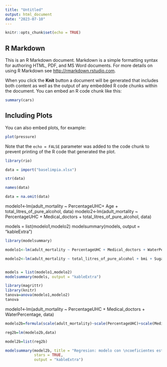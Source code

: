 ---
title: "Untitled"
output: html_document
date: "2023-07-10"
---

```{r setup, include=FALSE}
knitr::opts_chunk$set(echo = TRUE)
```

## R Markdown

This is an R Markdown document. Markdown is a simple formatting syntax for authoring HTML, PDF, and MS Word documents. For more details on using R Markdown see <http://rmarkdown.rstudio.com>.

When you click the **Knit** button a document will be generated that includes both content as well as the output of any embedded R code chunks within the document. You can embed an R code chunk like this:

```{r cars}
summary(cars)
```

## Including Plots

You can also embed plots, for example:

```{r pressure, echo=FALSE}
plot(pressure)
```

Note that the `echo = FALSE` parameter was added to the code chunk to prevent printing of the R code that generated the plot.



```{r}
library(rio)

data = import("baselimpia.xlsx")

str(data)

names(data)

```

```{r}
data = na.omit(data)
```



modelo1<-lm(adult_mortality ~ PercentageUHC+ Age + total_litres_of_pure_alcohol, data)
modelo2<-lm(adult_mortality ~ PercentageUHC + Medical_doctors + total_litres_of_pure_alcohol, data)

models = list(modelo1,modelo2)
modelsummary(models, output = "kableExtra")

```{r}
library(modelsummary)
```



```{r}
modelo1<-lm(adult_mortality ~ PercentageUHC + Medical_doctors + WaterPercentage, data)

modelo2<-lm(adult_mortality ~ total_litres_of_pure_alcohol + bmi + Sugar_and_SweetenersKg + Animal_ProductsKG, data)


models = list(modelo1,modelo2)
modelsummary(models, output = "kableExtra")
```
```{r}
library(magrittr)
library(knitr)
tanova=anova(modelo1,modelo2)
tanova
```
modelo1<-lm(adult_mortality ~ PercentageUHC + Medical_doctors + WaterPercentage, data)


```{r}

modelo2b=formula(scale(adult_mortality)~scale(PercentageUHC)+scale(Medical_doctors)+scale(WaterPercentage))

reg2b=lm(modelo2b,data)

model2b=list(reg2b)

modelsummary(model2b, title = "Regresion: modelo con \ncoeficientes estandarizados",
             stars = TRUE,
             output = "kableExtra")
```




